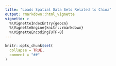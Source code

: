 ```yaml
---
title: "Loads Spatial Data Sets Related to China"
output: rmarkdown::html_vignette
vignette: >
  %\VignetteIndexEntry{geocn}
  %\VignetteEngine{knitr::rmarkdown}
  %\VignetteEncoding{UTF-8}
---
```


```r
knitr::opts_chunk$set(
  collapse = TRUE,
  comment = "##"
)
```
